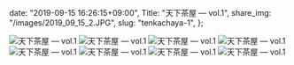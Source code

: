   date: "2019-09-15 16:26:15+09:00",
  Title: "天下茶屋 ― vol.1",
  share_img: "/images/2019_09_15_2.JPG",
  slug: "tenkachaya-1",
};

![天下茶屋 ― vol.1](/images/2019_09_15_1.JPG)
![天下茶屋 ― vol.1](/images/2019_09_15_2.JPG)
![天下茶屋 ― vol.1](/images/2019_09_15_3.JPG)
![天下茶屋 ― vol.1](/images/2019_09_15_4.JPG)
![天下茶屋 ― vol.1](/images/2019_09_15_5.JPG)
![天下茶屋 ― vol.1](/images/2019_09_15_6.JPG)
![天下茶屋 ― vol.1](/images/2019_09_15_7.JPG)
![天下茶屋 ― vol.1](/images/2019_09_15_8.JPG)

